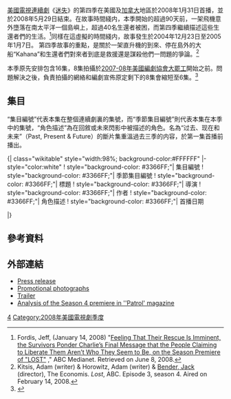 {{noteTA
|G1=TV
|1=zh-cn:迷失;zh-tw:LOST檔案;zh-hk:迷;
|2=zh-cn:幸存者;zh-hant:倖存者;
|3=zh-hans:未来闪影;zh-hant:未來閃影
}}
{{Infobox tvseason
| season_name      = 《迷失》第四季
| eng_name         = {{lang|en|''Lost'' (season 4)}}
| bgcolor = #3366FF
| fgcolor = #fff
| image            = 
| caption          = Tagline: The wait is over
| show_name        = 
| country          = {{USA}}
| network          = [[美國廣播公司|美國廣播公司]]
| first_aired      = {{Start date|2008|1|31}}
| last_aired       = {{End date|2008|5|29}}
| num_episodes     = [[迷失剧集列表|14]]<ref name="lostfinal">{{cite web|url=http://community.tvguide.com/blog-entry/TV-Show-Blog/Tv-Previews/Lost-Scads-Scoopy/800037760|title=Lost Finale Spoilers, Scoops and More News|accessdate=2008-04-17|date=April 17, 2008|publisher=''[[TV_Guide|TV Guide]]''|deadurl=yes|archiveurl=https://web.archive.org/web/20080421004052/http://community.tvguide.com/blog-entry/TV-Show-Blog/Tv-Previews/Lost-Scads-Scoopy/800037760|archivedate=2008年4月21日}}</ref>
| dvd_release_date = 
| dvd_format       = 
| prev_season      = [[迷失_(第三季)|迷失 (第三季)]]
| prev_series      =
| next_season      = [[迷失_(第五季)|迷失 (第五季)]]
| next_series      =
}}
[[美國|美國]][[電視連續劇|電視連續劇]]《[[迷失|迷失]]》的第四季在美國及[[加拿大|加拿大]]地區於2008年1月31日首播，並於2008年5月29日結束。在故事時間綫内，本季開始的超過90天前，一架飛機意外墮落在南太平洋一個島嶼上，超過40名生還者被困，而第四季繼續描述這些生還者們的生活。<ref>Fordis, Jeff, (January 14, 2008) "[http://www.abcmedianet.com/assets/pr/html/011408_17.html Feeling That Their Rescue Is Imminent, the Survivors Ponder Charlie’s Final Message that the People Claiming to Liberate Them Aren’t Who They Seem to Be, on the Season Premiere of "LOST"] {{webarchive|url=https://web.archive.org/web/20140826114530/http://www.abcmedianet.com/assets/pr/html/011408_17.html |date=2014-08-26 }}," ABC Medianet.  Retrieved on June 8, 2008.</ref>同樣在這虛擬的時間綫内，故事發生於2004年12月23日至2005年1月7日。 第四季故事的重點，是關於一架直升機的到來、停在島外的大船“Kahana”和生還者們對來者到底是救援還是謀殺他們一問題的爭論。<ref>Kitsis, Adam (writer) & Horowitz, Adam (writer) & [[傑克·本德|Bender, Jack]] (director), The Economis.  ''Lost'', ABC.  Episode 3, season 4.  Aired on February 14, 2008.</ref>

本季原先安排包含16集，8集拍攝於[[2007-08年美國編劇協會大罷工|2007-08年美國編劇協會大罷工]]開始之前。問題解決之後，負責拍攝的網絡和編劇宣佈原定剩下的8集會縮短至6集。<ref name=holrepfeb12>{{cite web |last=Andreeva |first=Nellie |url=http://www.hollywoodreporter.com/hr/content_display/news/e3i11eaec8a171fba49e3e855a2e1ad8636 |title=Stage set for Cuse |publisher=''The Hollywood Reporter'' |date=February 12, 2008 |accessdate=2008-02-13 }}{{dead link|date=2018年4月 |bot=InternetArchiveBot |fix-attempted=yes }}</ref>

== 集目 ==

“集目編號”代表本集在整個連續劇裏的集號，而“季節集目編號”則代表本集在本季中的集號，“角色描述”為在回敘或未來閃影中被描述的角色。名為“过去、现在和未来”（Past, Present & Future）的斷片集重溫過去三季的内容，於第一集首播前播出。

<onlyinclude>{| class="wikitable" style="width:98%; background-color:#FFFFFF"
|-style="color:white"
! style="background-color: #3366FF;"| 集目編號
! style="background-color: #3366FF;"| 季節集目編號
! style="background-color: #3366FF;"| 標題
! style="background-color: #3366FF;"| 導演
! style="background-color: #3366FF;"| 作者
! style="background-color: #3366FF;"| 角色描述
! style="background-color: #3366FF;"| 首播日期

{{迷失集目表
 |EpisodeNumber=73
 |EpisodeNumber2=1
 |Title=[[结局的开始|结局的开始]]
 |Aux1=[[傑克·本德|傑克·本德]]
 |Aux2=[[戴蒙·林道夫|戴蒙·林道夫]]和[[卡爾頓·丘斯|卡爾頓·丘斯]]
 |Aux3=[[雨果·「赫利」·瑞斯|赫利]]
 |OriginalAirDate=2008年1月31日
 |ShortSummary= 得知查理臨死前的信息後，部分生還者開始思索到底是否該信任娜歐米等人，因此從大隊分裂了出來。前敍裏，赫利獲救之後，幾位他不願意見的人來探望他。
 |LineColor=3366FF
 }}

{{迷失集目表
 |EpisodeNumber=74
 |EpisodeNumber2=2
 |Title=[[确认死亡|确认死亡]]
 |Aux1=[[史提芬·威廉斯|史提芬·威廉斯]]
 |Aux2=[[Drew_Goddard|Drew Goddard]]和[[Brian_K._Vaughan|Brian K. Vaughan]]
 |Aux3=[[丹尼爾·法拉第|丹尼爾]]、[[夏洛特·路易斯|夏洛特]]、[[麥爾斯·斯特勞姆|麥爾斯]]、[[法蘭克·萊帕達斯|弗蘭克]]和[[迷失角色列表|娜歐米]]  
 |OriginalAirDate=2008年2月7日
 |ShortSummary= 生還者們遇到了來訪的娜歐米隊員——麥爾斯、弗蘭克、丹尼爾和夏洛特。回憶裏描述了娜歐米和以上四人生活中奇妙的故事。
 |LineColor=3366FF
 }}

{{迷失集目表
 |EpisodeNumber=75
 |EpisodeNumber2=3
 |Title=[[经济学家_(迷失)|经济学家]]
 |Aux1=[[傑克·本德|傑克·本德]]
 |Aux2=[[愛德華·克特西斯|愛德華·克特西斯]]和[[愛德華·克特西斯|愛德華·克特西斯]]
 |Aux3=[[薩伊德·賈拉|薩伊德]]
 |OriginalAirDate=2008年2月14日
 |ShortSummary= 薩伊德和凱特爲洛克關起來的人質談判，因爲人質或許能幫他們離開這個荒島。前敍裏，薩伊德有著一項危險的工作，還有一個令人詫異的上司。
 |LineColor=3366FF
 }}

{{迷失集目表
 |EpisodeNumber=76
 |EpisodeNumber2=4
 |Title=[[鸡蛋镇|鸡蛋镇]]
 |Aux1=[[史提芬·威廉斯|史提芬·威廉斯]]
 |Aux2=[[伊利沙伯·薩諾夫|伊利沙伯·薩諾夫]]和[[Greggory_Nations|Greggory Nations]]
 |Aux3=[[凱特·奧斯頓|凱特]]
 |OriginalAirDate=2008年2月21日
 |ShortSummary= 凱特從麥爾斯獲得了一些資料，結果令她被洛克趕走。在前敘中，凱特養育著克萊爾的兒子艾倫，和她接受審判。
 |LineColor=3366FF
 }}

{{迷失集目表
 |EpisodeNumber=77
 |EpisodeNumber2=5
 |Title=[[常量_(迷失)|常量]]
 |Aux1=[[傑克·本德|傑克·本德]]
 |Aux2=[[卡爾頓·丘斯|卡爾頓·丘斯]]和[[戴蒙·林道夫|戴蒙·林道夫]]
 |Aux3=[[德斯蒙德·休謨|德斯蒙德]]
 |OriginalAirDate=2008年2月28日
 |ShortSummary= 薩伊德和德斯蒙德在前往貨輪時遇到亂流，結果令德斯蒙德出現了一些出乎意料的副作用。在時間旅行的閃影中，德斯蒙德回到他當軍人的時候。 
 |LineColor=3366FF
 }}

{{迷失集目表
 |EpisodeNumber=78
 |EpisodeNumber2=6
 |Title=[[另一个女人|另一个女人]]
 |Aux1=[[Eric_Laneuville|Eric Laneuville]]
 |Aux2=[[Drew_Goddard|Drew Goddard]]和[[克利斯丁娜·M·金|克利斯丁娜·M·金]]
 |Aux3=[[茱莉葉·柏克|茱莉葉]]
 |OriginalAirDate=2008年3月6日
 |ShortSummary= 一個茱莉葉不喜歡的舊人探訪了她，並帶給她指令：找到夏洛特和法拉第，不計代價，必須阻止他們完成其任務。同時，賓向洛克敘述了關於查爾斯·威德摩的資料。回敘中顯示茱莉葉與古德溫的外遇，以及她和古德溫的妻子哈柏、賓的關係。
 |LineColor=3366FF
 }}

{{迷失集目表
 |EpisodeNumber=79
 |EpisodeNumber2=7
 |Title=[[智妍_(迷失)|智妍]]
 |Aux1=[[Stephen_Semel|Stephen Semel]]
 |Aux2= [[愛德華·克特西斯|愛德華·克特西斯]]和[[愛德華·克特西斯|愛德華·克特西斯]]
 |Aux3=[[白善華|善華]]和[[权真秀|真秀]]
 |OriginalAirDate=2008年3月13日
 |ShortSummary= 茱莉葉為了阻止善華搬去洛克的營地，結果向真秀透露了一些善華的秘密。同時，薩伊德和德斯蒙德在見識到貨輪的船長後，開始了解到貨輪上人員的企圖。回敘中，真秀必須完成送禮的工作。前敘中，善華生下了一個女兒。 
 |LineColor=3366FF
 }}

{{迷失集目表
 |EpisodeNumber=80
 |EpisodeNumber2=8
 |Title=[[故友重逢|故友重逢]]
 |Aux1=[[史提芬·威廉斯|史提芬·威廉斯]]
 |Aux2=[[伊利沙伯·薩諾夫|伊利沙伯·薩諾夫]]和[[Brian_K._Vaughan|Brian K. Vaughan]]
 |Aux3=[[麥可·道森|麥可]]
 |OriginalAirDate=2008年3月20日
 |ShortSummary= 薩伊德遇到賓在貨輪上的間諜，另外賓勸導他女兒艾莉克斯和丹妮艾爾、卡爾一同逃走，以避開即將來臨的攻擊。回敘顯示，麥可在離開小島和登上貨輪的過程。
 |LineColor=3366FF
 }}

{{迷失集目表
 |EpisodeNumber=81
 |EpisodeNumber2=9
 |Title=[[未来世界_(迷失)|未来世界]]
 |Aux1=[[傑克·本德|傑克·本德]]
 |Aux2=[[Brian_K._Vaughan|Brian K. Vaughan]]和[[Drew_Goddard|Drew Goddard]]
 |Aux3=[[班·連路斯|班]]
 |OriginalAirDate=2008年4月24日
 |ShortSummary= 洛克的營地遭到攻擊，賓的女兒艾莉克斯被俘作人質，克米以她威脅賓投降，最後殺害了她。而傑克想找出被沖上海岸的屍體的身份。在前敘中，賓招攬了薩伊德作為刺客，以及他遇到查爾斯·威德摩。
 |LineColor=3366FF
 }}

{{迷失集目表
 |EpisodeNumber=82
 |EpisodeNumber2=10
 |Title=[[回家真好_(迷失)|回家真好]]
 |Aux1=[[史提芬·威廉斯|史提芬·威廉斯]]
 |Aux2=[[愛德華·克特西斯|愛德華·克特西斯]]和[[愛德華·克特西斯|愛德華·克特西斯]]
 |Aux3=[[傑克·謝潑德|傑克]]
 |OriginalAirDate=2008年5月1日
 |ShortSummary= 當傑克的健康十分惡化時，凱特和茱莉葉必須要合作，以拯救傑克。而索耶、克萊爾和米爾斯則離開了洛克，正在返回沙灘營地的路途上。前敘中，傑克開始失去他的理智，並從赫利中得知查理給他的口信，而且他和凱特的關係亦開始崩解。
 |LineColor=3366FF
 }}

{{迷失集目表
 |EpisodeNumber=83
 |EpisodeNumber2=11
 |Title=[[林中木屋_(迷失)|林中木屋]]
 |Aux1=[[Paul_Edwards_(cinematographer)|Paul Edwards]]
 |Aux2=[[伊利沙伯·薩諾夫|伊利沙伯·薩諾夫]]和[[Kyle_Pennington|Kyle Pennington]]
 |Aux3=[[約翰·洛克|洛克]]
 |OriginalAirDate=2008年5月8日
 |ShortSummary= 洛克在探訪雅各的小屋後，得知他必須移動小島。另外，貨輪上的人們的生命變得十分危險，因為僱傭兵在船上發生兵變。回敘中，年輕的洛克遇到理查，以及他癱瘓後遇到马修·亚巴顿。
 |LineColor=3366FF
 }}

{{迷失集目表
 |EpisodeNumber=84
 |EpisodeNumber2=12
 |Title=[[最美是家|最美是家上集]]
 |Aux1=[[史提芬·威廉斯|史提芬·威廉斯]]
 |Aux2=[[戴蒙·林道夫|戴蒙·林道夫]]和[[卡爾頓·丘斯|卡爾頓·丘斯]]
 |Aux3=[[凱特·奧斯頓|凱特]]、[[薩伊德·賈拉|薩伊德]]、[[白善華|善華]]、[[雨果·「赫利」·瑞斯|赫利]]和[[傑克·謝潑德|傑克]]
 |OriginalAirDate=2008年5月15日
 |ShortSummary= 倖存者們絕望地試圖逃離小島，而賓謀劃去迎擊Kahana上的僱傭兵。前敘則顯示海洋航空六人組回到世界的情況。
 |LineColor=3366FF
 }}

{{迷失集目表<!--For clarity purposes, this episode is considered 2 produced episodes by ABC, but is being aired as one broadcast episode-->
 |EpisodeNumber=85/86
 |EpisodeNumber2=13/14
 |Title=[[最美是家|最美是家下集]] |Aux1=[[傑克·本德|傑克·本德]]
 |Aux2=[[卡爾頓·丘斯|卡爾頓·丘斯]]和[[戴蒙·林道夫|戴蒙·林道夫]]
 |Aux3=[[凱特·奧斯頓|凱特]]、[[薩伊德·賈拉|薩伊德]]、[[白善華|善華]]、[[雨果·「赫利」·瑞斯|赫利]]和[[傑克·謝潑德|傑克]]
 |OriginalAirDate=2008年5月29日
 |ShortSummary= 在潘妮的拯救下，傑克、凱特、薩伊德、赫利、善華、艾倫、德斯蒙德和法蘭克逃離了小島，而賓和洛克則成功移動了小島。前敘中，洛克探訪了海洋航空六人組和華特。
 |LineColor=3366FF
 }}
|}</onlyinclude>

== 參考資料 ==
{{reflist|2}}

== 外部連結 ==
* [http://www.abcmedianet.com/web/showpage/showpage.aspx?program_id=001648&type=lead Press release] {{Wayback|url=http://www.abcmedianet.com/web/showpage/showpage.aspx?program_id=001648&type=lead |date=20131018101240 }}
* [https://web.archive.org/web/20070722095109/http://abcmedianet.com/web/display/display_main.aspx?global_id=001648&leftcol=links Promotional photographs]
* [http://www.dailymotion.com/video/x3spea_43434_street Trailer] {{Wayback|url=http://www.dailymotion.com/video/x3spea_43434_street |date=20071222060612 }}
* [http://www.patrolmag.com/index.php?id=262 Analysis of the Season 4 premiere in ''Patrol' magazine] {{Wayback|url=http://www.patrolmag.com/index.php?id=262 |date=20080405194439 }}
{{迷失剧集}}
{{迷失角色表}}

[[Category:迷失|4]]
[[Category:2008年美國電視劇季度|Category:2008年美國電視劇季度]]